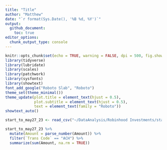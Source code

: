 ```yaml
---
title: "Title"
author: "Matthew"
date: "`r format(Sys.Date(), '%B %d, %Y')`"
output: 
  github_document:
    toc: true
editor_options: 
  chunk_output_type: console
---
```


```r
knitr::opts_chunk$set(echo = TRUE, warning = FALSE, dpi = 500, fig.showtext = TRUE)
library(tidyverse)
library(lubridate)
library(scales)
library(patchwork)
library(sysfonts)
library(showtext)
font_add_google("Roboto Slab", "Roboto")
theme_set(theme_minimal())
theme_update(plot.title = element_text(hjust = 0.5),
             plot.subtitle = element_text(hjust = 0.5),
             text = element_text(family = "Roboto"))
showtext_auto()
```

```r
start_to_may27_23 <- read_csv("~/DataAnalysis/Robinhood Investments/start_to_may27_23.csv")
```

```r
start_to_may27_23 %>% 
  mutate(Amount = parse_number(Amount)) %>% 
  filter(`Trans Code` == "ACH") %>% 
  summarize(sum(Amount, na.rm = TRUE))
```


